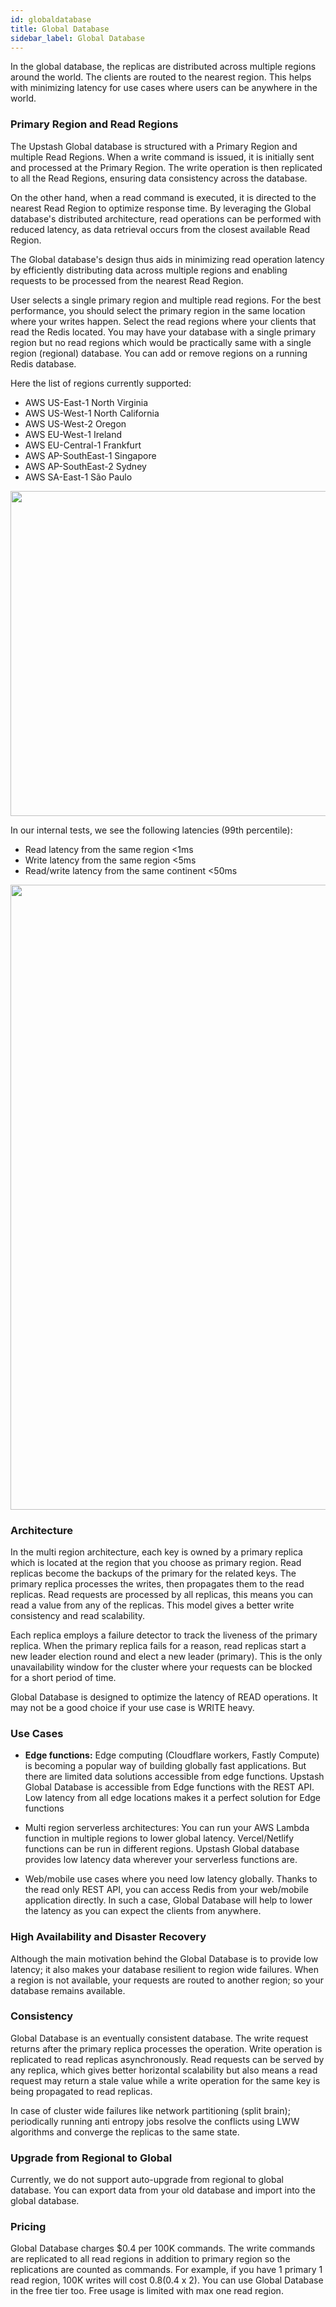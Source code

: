 ```yaml
---
id: globaldatabase
title: Global Database
sidebar_label: Global Database
---
```


In the global database, the replicas are distributed across multiple regions around the world. The clients are routed to the nearest region. This helps with minimizing latency for use cases where users can be anywhere in the world.

### Primary Region and Read Regions

The Upstash Global database is structured with a Primary Region and multiple Read Regions. When a write command is issued, it is initially sent and processed at the Primary Region. The write operation is then replicated to all the Read Regions, ensuring data consistency across the database.

On the other hand, when a read command is executed, it is directed to the nearest Read Region to optimize response time. By leveraging the Global database's distributed architecture, read operations can be performed with reduced latency, as data retrieval occurs from the closest available Read Region.

The Global database's design thus aids in minimizing read operation latency by efficiently distributing data across multiple regions and enabling requests to be processed from the nearest Read Region.

User selects a single primary region and multiple read regions. For the best performance, you should select the primary region in the same location where your writes happen. Select the read regions where your clients that read the Redis located. You may have your database with a single primary region but no read regions which would be practically same with a single region (regional) database. You can add or remove regions on a running Redis database.

Here the list of regions currently supported:

-   AWS US-East-1 North Virginia
-   AWS US-West-1 North California
-   AWS US-West-2 Oregon
-   AWS EU-West-1 Ireland
-   AWS EU-Central-1 Frankfurt
-   AWS AP-SouthEast-1 Singapore
-   AWS AP-SouthEast-2 Sydney
-   AWS SA-East-1 São Paulo

<Frame><img src="/img/globaldb/regionselect.png" width="520" /></Frame>

In our internal tests, we see the following latencies (99th percentile):

-   Read latency from the same region &lt;1ms
-   Write latency from the same region &lt;5ms
-   Read/write latency from the same continent &lt;50ms

<Frame><img src="/img/globaldb/map2.png" width="1000" /></Frame>

### Architecture

In the multi region architecture, each key is owned by a primary replica which is located at the region that you choose as primary region. Read replicas become the backups of the primary for the related keys. The primary replica processes the writes, then propagates them to the read replicas. Read requests are processed by all replicas, this means you can read a value from any of the replicas. This model gives a better write consistency and read scalability.

Each replica employs a failure detector to track the liveness of the primary replica. When the primary replica fails for a reason, read replicas start a new leader election round and elect a new leader (primary). This is the only unavailability window for the cluster where your requests can be blocked for a short period of time.

<Note>
    Global Database is designed to optimize the latency of READ operations. It
    may not be a good choice if your use case is WRITE heavy.
</Note>

### Use Cases

-   **Edge functions:** Edge computing (Cloudflare workers, Fastly Compute) is becoming a popular way of building globally fast applications. But there are limited data solutions accessible from edge functions. Upstash Global Database is accessible from Edge functions with the REST API. Low latency from all edge locations makes it a perfect solution for Edge functions

-   Multi region serverless architectures: You can run your AWS Lambda function in multiple regions to lower global latency. Vercel/Netlify functions can be run in different regions. Upstash Global database provides low latency data wherever your serverless functions are.

-   Web/mobile use cases where you need low latency globally. Thanks to the read only REST API, you can access Redis from your web/mobile application directly. In such a case, Global Database will help to lower the latency as you can expect the clients from anywhere.

### High Availability and Disaster Recovery

Although the main motivation behind the Global Database is to provide low latency; it also makes your database resilient to region wide failures. When a region is not available, your requests are routed to another region; so your database remains available.

### Consistency

Global Database is an eventually consistent database. The write request returns after the primary replica processes the operation. Write operation is replicated to read replicas asynchronously. Read requests can be served by any replica, which gives better horizontal scalability but also means a read request may return a stale value while a write operation for the same key is being propagated to read replicas.

In case of cluster wide failures like network partitioning (split brain); periodically running anti entropy jobs resolve the conflicts using LWW algorithms and converge the replicas to the same state.

### Upgrade from Regional to Global

Currently, we do not support auto-upgrade from regional to global database. You can export data from your old database and import into the global database.

### Pricing

Global Database charges $0.4 per 100K commands. The write commands are replicated to all read regions in addition to primary region so the replications are counted as commands. For example, if you have 1 primary 1 read region, 100K writes will cost $0.8 ($0.4 x 2). You can use Global Database in the free tier too. Free usage is limited with max one read region.
